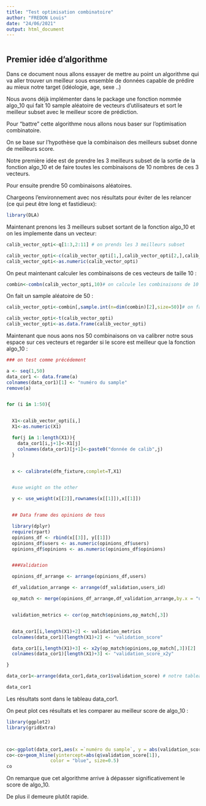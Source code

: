 ```yaml
---
title: "Test optimisation combinatoire"
author: "FREDON Louis"
date: "24/06/2021"
output: html_document
---
```


```r
```

## Premier idée d'algorithme

Dans ce document nous allons essayer de mettre au point un algorithme qui va aller trouver un meilleur sous ensemble de données capable de prédire au mieux notre target (idéologie, age, sexe ..)

Nous avons déjà implémenter dans le package une fonction nommée algo_10 qui fait 10 sample aléatoire de vecteurs d'utilisateurs et sort le meilleur subset avec le meilleur score de prédiction.

Pour "battre" cette algorithme nous allons nous baser sur l'optimisation combinatoire.

On se base sur l'hypothèse que la combinaison des meilleurs subset donne de meilleurs score.

Notre première idée est de prendre les 3 meilleurs subset de la sortie de la fonction algo_10 et de faire toutes les combinaisons de 10 nombres de ces 3 vecteurs.

Pour ensuite prendre 50 combinaisons aléatoires.

Chargeons l'environnement avec nos résultats pour éviter de les relancer (ce qui peut être long et fastidieux):

```r
library(DLA)


```

Maintenant prenons les 3 meilleurs subset sortant de la fonction algo_10 et on les implemente dans un vecteur:

```r
calib_vector_opti<-q[1:3,2:11] # on prends les 3 meilleurs subset

calib_vector_opti<-c(calib_vector_opti[1,],calib_vector_opti[2,],calib_vector_opti[3,])# on les vectorise
calib_vector_opti<-as.numeric(calib_vector_opti)
```


On peut maintenant calculer les combinaisons de ces vecteurs de taille 10 :

```r
combin<-combn(calib_vector_opti,10)# on calcule les combinaisons de 10 nombres
```
 
On fait un sample aléatoire de 50 :

```r

calib_vector_opti<-combin[,sample.int(n=dim(combin)[2],size=50)]# on fait un sample de 50 aléatoires

calib_vector_opti<-t(calib_vector_opti)
calib_vector_opti<-as.data.frame(calib_vector_opti)

```

Maintenant que nous aons nos 50 combinaisons on va calibrer notre sous espace sur ces vecteurs et regarder si le score est meilleur que la fonction algo_10 :

```r
### on test comme précédement

a <- seq(1,50)
data_cor1 <- data.frame(a)
colnames(data_cor1)[1] <- "numéro du sample"
remove(a)


for (i in 1:50){


  X1<-calib_vector_opti[i,]
  X1<-as.numeric(X1)

  for(j in 1:length(X1)){
    data_cor1[i,j+1]<-X1[j]
    colnames(data_cor1)[j+1]<-paste0("donnée de calib",j)
  }


  x <- calibrate(dfm_fixture,complet=T,X1)


  #use weight on the other

  y <- use_weight(x[[2]],rownames(x[[1]]),x[[1]])


  ## Data frame des opinions de tous

  library(dplyr)
  require(rpart)
  opinions_df <- rbind(x[[3]], y[[1]])
  opinions_df$users <- as.numeric(opinions_df$users)
  opinions_df$opinions <- as.numeric(opinions_df$opinions)


  ###Validation

  opinions_df_arrange <- arrange(opinions_df,users)

  df_validation_arrange <- arrange(df_validation,users_id)

  op_match <- merge(opinions_df_arrange,df_validation_arrange,by.x = "users",by.y = "users_id")


  validation_metrics <- cor(op_match$opinions,op_match[,3])


  data_cor1[i,length(X1)+2] <- validation_metrics
  colnames(data_cor1)[length(X1)+2] <- "validation_score"

  data_cor1[i,length(X1)+3] <- x2y(op_match$opinions,op_match[,3])[2]
  colnames(data_cor1)[length(X1)+3] <- "validation_score_x2y"

}

data_cor1<-arrange(data_cor1,data_cor1$validation_score) # notre tableau des scores de ces 50 vecteurs
```

```r
data_cor1
```

Les résultats sont dans le tableau data_cor1. 

On peut plot ces résultats et les comparer au meilleur score de algo_10 :

```r
library(ggplot2)
library(gridExtra)



co<-ggplot(data_cor1,aes(x =`numéro du sample`, y = abs(validation_score))) +geom_line()+geom_point()
co<-co+geom_hline(yintercept=abs(q$validation_score[1]), 
                color = "blue", size=0.5)
co

```

On remarque que cet algorithme arrive à dépasser significativement le score de algo_10.

De plus il demeure plutôt rapide.














